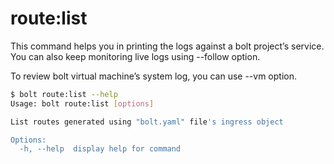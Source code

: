 
<Meta pageTitle="route:list | bolt-framework" description="Run Docker containers, child processes, or even encapsulate your entire project within a VM, all under one unified API." />





# route:list

This command helps you in printing the logs against a bolt project’s service. You can also keep monitoring live logs using --follow option.

To review bolt virtual machine’s system log, you can use --vm option.

```bash
$ bolt route:list --help
Usage: bolt route:list [options]

List routes generated using "bolt.yaml" file's ingress object

Options:
  -h, --help  display help for command
```

